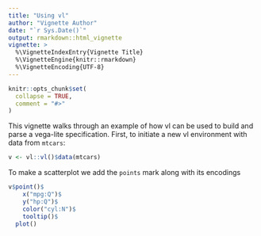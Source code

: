 ```yaml
---
title: "Using vl"
author: "Vignette Author"
date: "`r Sys.Date()`"
output: rmarkdown::html_vignette
vignette: >
  %\VignetteIndexEntry{Vignette Title}
  %\VignetteEngine{knitr::rmarkdown}
  %\VignetteEncoding{UTF-8}
---
```


```r
knitr::opts_chunk$set(
  collapse = TRUE,
  comment = "#>"
)
```


This vignette walks through an example of how vl can be used to build and parse a vega-lite specification. First, to initiate a new vl environment with data from `mtcars`: 

```r
v <- vl::vl()$data(mtcars)
```

To make a scatterplot we add the `points` mark along with its encodings

```r
v$point()$
    x("mpg:Q")$
    y("hp:Q")$
    color("cyl:N")$
    tooltip()$
  plot()
```

